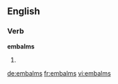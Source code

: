 ==English==

===Verb===
'''embalms'''

# {{third-person singular of|[[embalm]]}}

[[de:embalms]]
[[fr:embalms]]
[[vi:embalms]]